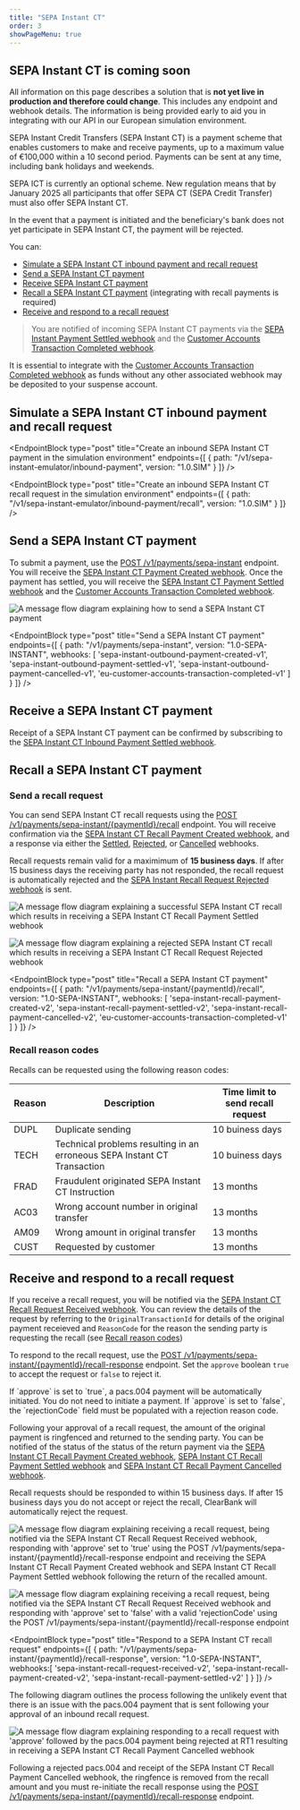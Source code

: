 ```yaml
---
title: "SEPA Instant CT"
order: 3
showPageMenu: true
---
```



<Callout colour="green"><h2>SEPA Instant CT is coming soon</h2><p>All information on this page describes a solution that is <strong>not yet live in production and therefore could change</strong>. This includes any endpoint and webhook details. The information is being provided early to aid you in integrating with our API in our European simulation environment.</p>
</Callout>

SEPA Instant Credit Transfers (SEPA Instant CT) is a payment scheme that enables customers to make and receive payments, up to a maximum value of €100,000 within a 10 second period. Payments can be sent at any time, including bank holidays and weekends.

<Callout colour="blue">
<p>SEPA ICT is currently an optional scheme. New regulation means that by January 2025 all participants that offer SEPA CT (SEPA Credit Transfer) must also offer SEPA Instant CT.</p>
<p>In the event that a payment is initiated and the beneficiary's bank does not yet participate in SEPA Instant CT, the payment will be rejected.</p>
</Callout>

You can:
- [Simulate a SEPA Instant CT inbound payment and recall request](#simulate-a-sepa-instant-ct-inbound-payment-and-recall-request)
- [Send a SEPA Instant CT payment](#send-a-sepa-instant-ct-payment)
- [Receive SEPA Instant CT payment](#receive-a-sepa-instant-ct-payment)
- [Recall a SEPA Instant CT payment](#send-a-recall-request) (integrating with recall payments is required)
- [Receive and respond to a recall request](#receive-and-respond-to-a-recall-request)
> You are notified of incoming SEPA Instant CT payments via the [SEPA Instant Payment Settled webhook](#sepa-instant-payment-settled-webhook) and the [Customer Accounts Transaction Completed webhook](#customer-accounts-transaction-completed-webhook).

<Callout colour="blue">
It is essential to integrate with the <a href="#customer-accounts-transaction-completed-webhook">Customer Accounts Transaction Completed webhook</a> as funds without any other associated webhook may be deposited to your suspense account.
</Callout>

## Simulate a SEPA Instant CT inbound payment and recall request

<EndpointBlock
  type="post"
  title="Create an inbound SEPA Instant CT payment in the simulation environment"
  endpoints={[
    {
      path: "/v1/sepa-instant-emulator/inbound-payment",
      version: "1.0.SIM"
    }
  ]}
/>

<EndpointBlock
  type="post"
  title="Create an inbound SEPA Instant CT recall request in the simulation environment"
  endpoints={[
    {
      path: "/v1/sepa-instant-emulator/inbound-payment/recall",
      version: "1.0.SIM"
    }
  ]}
/>

## Send a SEPA Instant CT payment

To submit a payment, use the [POST /v1/payments/sepa-instant](#send-a-sepa-instant-payment) endpoint. You will receive the [SEPA Instant CT Payment Created webhook](#sepa-instant-payment-created-webhook). Once the payment has settled, you will receive the [SEPA Instant CT Payment Settled webhook](#sepa-instant-payment-settled-webhook) and the [Customer Accounts Transaction Completed webhook](#customer-accounts-transaction-completed-webhook).

![A message flow diagram explaining how to send a SEPA Instant CT payment](/assets/images/sepa-ict-send-payment.svg)

<EndpointBlock
  type="post"
  title="Send a SEPA Instant CT payment"
  endpoints={[
    {
      path: "/v1/payments/sepa-instant",
      version: "1.0-SEPA-INSTANT",
      webhooks: [
        'sepa-instant-outbound-payment-created-v1',
        'sepa-instant-outbound-payment-settled-v1',
        'sepa-instant-outbound-payment-cancelled-v1',
        'eu-customer-accounts-transaction-completed-v1'
      ]
    }
  ]}
/>

<WebhookPlaceholder render='sepa-instant-outbound-payment-created-v1' />
<WebhookPlaceholder render='sepa-instant-outbound-payment-settled-v1'/>
<WebhookPlaceholder render='sepa-instant-outbound-payment-cancelled-v1' />
<WebhookPlaceholder render='eu-customer-accounts-transaction-completed-v1' />

## Receive a SEPA Instant CT payment

Receipt of a SEPA Instant CT payment can be confirmed by subscribing to the [SEPA Instant CT Inbound Payment Settled webhook](#sepa-instant-inbound-payment-settled-webhook).

<WebhookPlaceholder render='sepa-instant-inbound-payment-settled-v1' />

## Recall a SEPA Instant CT payment

### Send a recall request

You can send SEPA Instant CT recall requests using the [POST /v1/payments/sepa-instant/{paymentId}/recall](#request-a-sepa-instant-recall) endpoint. You will receive confirmation via the [SEPA Instant CT Recall Payment Created webhook](#sepa-instant-recall-payment-created-webhook), and a response via either the [Settled](#sepa-instant-recall-payment-settled-webhook), [Rejected](#sepa-instant-recall-payment-rejected-webhook), or [Cancelled](#sepa-instant-recall-payment-cancelled-webhook) webhooks. 

Recall requests remain valid for a maximimum of **15 business days**.  If after 15 business days the receiving party has not responded, the recall request is automatically rejected and the [SEPA Instant Recall Request Rejected webhook](#sepa-instant-recall-payment-rejected-webhook) is sent.

![A message flow diagram explaining a successful SEPA Instant CT recall which results in receiving a SEPA Instant CT Recall Payment Settled webhook](/assets/images/sepa-ict-successful-recall.svg)

![A message flow diagram explaining a rejected SEPA Instant CT recall which results in receiving a SEPA Instant CT Recall Request Rejected webhook](/assets/images/sepa-ict-rejected-recall.svg)

<EndpointBlock
  type="post"
  title="Recall a SEPA Instant CT payment"
  endpoints={[
    {
      path: "/v1/payments/sepa-instant/{paymentId}/recall",
      version: "1.0-SEPA-INSTANT",
      webhooks: [
        'sepa-instant-recall-payment-created-v2',
        'sepa-instant-recall-payment-settled-v2',
        'sepa-instant-recall-payment-cancelled-v2',
        'eu-customer-accounts-transaction-completed-v1'
      ]
    }
  ]}
/>

<WebhookPlaceholder render='sepa-instant-recall-payment-settled-v2' />
<WebhookPlaceholder render='sepa-instant-recall-request-rejected-v2' />

### Recall reason codes

Recalls can be requested using the following reason codes:

| Reason | Description|Time limit to send recall request|
|------|-----------|---------------------------------|
|DUPL |Duplicate sending|10 buiness days| 
|TECH |Technical problems resulting in an erroneous SEPA Instant CT Transaction|10 buiness days|
|FRAD |Fraudulent originated SEPA Instant CT Instruction|13 months|
|AC03 |Wrong account number in original transfer|13 months|
|AM09 |Wrong amount in original transfer|13 months|
|CUST |Requested by customer|13 months|

## Receive and respond to a recall request

If you receive a recall request, you will be notified via the [SEPA Instant CT Recall Request Received webhook](#sepa-instant-recall-request-received-webhook). You can review the details of the request by referring to the `OriginalTransactionId` for details of the original payment receieved and `ReasonCode` for the reason the sending party is requesting the recall (see [Recall reason codes](#recall-reason-codes))

To respond to the recall request, use the [POST /v1/payments/sepa-instant/{paymentId}/recall-response](#respond-to-a-sepa-instant-recall-request) endpoint. Set the `approve` boolean `true` to accept the request or `false` to reject it.

<Callout colour="blue">
If `approve` is set to `true`, a pacs.004 payment will be automatically initiated. You do not need to initiate a payment.
If `approve` is set to `false`, the `rejectionCode` field must be populated with a rejection reason code.
</Callout>

Following your approval of a recall request, the amount of the original payment is ringfenced and returned to the sending party. You can be notified of the status of the status of the return payment via the [SEPA Instant CT Recall Payment Created webhook](#sepa-instant-recall-payment-created-webhook), [SEPA Instant CT Recall Payment Settled webhook](#sepa-instant-recall-payment-settled-webhook) and [SEPA Instant CT Recall Payment Cancelled webhook](#sepa-instant-recall-payment-cancelled-webhook).

Recall requests should be responded to within 15 business days. If after 15 business days you do not accept or reject the recall, ClearBank will automatically reject the request.

![A message flow diagram explaining receiving a recall request, being notified via the SEPA Instant CT Recall Request Received webhook, responding with 'approve' set to 'true' using the POST /v1/payments/sepa-instant/{paymentId}/recall-response endpoint and receiving the SEPA Instant CT Recall Payment Created webhook and SEPA Instant CT Recall Payment Settled webhook following the return of the recalled amount.](/assets/images/sepa-ict-receive-recall-approved.svg)

![A message flow diagram explaining receiving a recall request, being notified via the SEPA Instant CT Recall Request Received webhook and responding with 'approve' set to 'false' with a valid 'rejectionCode' using the POST /v1/payments/sepa-instant/{paymentId}/recall-response endpoint](/assets/images/sepa-ict-receive-recall-rejected.svg)

<WebhookPlaceholder render='sepa-instant-recall-request-received-v2' />

<EndpointBlock
  type="post"
  title="Respond to a SEPA Instant CT recall request"
  endpoints={[
    {
      path: "/v1/payments/sepa-instant/{paymentId}/recall-response",
      version: "1.0-SEPA-INSTANT",
      webhooks:[
        'sepa-instant-recall-request-received-v2',
        'sepa-instant-recall-payment-created-v2',
        'sepa-instant-recall-payment-settled-v2'
      ]
    }
  ]}
/>

<WebhookPlaceholder render='sepa-instant-recall-payment-created-v2' />
<WebhookPlaceholder render='sepa-instant-recall-payment-settled-v2' />

The following diagram outlines the process following the unlikely event that there is an issue with the pacs.004 payment that is sent following your approval of an inbound recall request.

![A message flow diagram explaining responding to a recall request with 'approve' followed by the pacs.004 payment being rejected at RT1 resulting in receiving a SEPA Instant CT Recall Payment Cancelled webhook](/assets/images/sepa-ict-recall-payment-cancelled.svg)

Following a rejected pacs.004 and receipt of the SEPA Instant CT Recall Payment Cancelled webhook, the ringfence is removed from the recall amount and you must re-initiate the recall response using the [POST /v1/payments/sepa-instant/{paymentId}/recall-response](#respond-to-a-sepa-instant-ct-recall-request) endpoint.

<WebhookPlaceholder render='sepa-instant-recall-payment-cancelled-v2' />